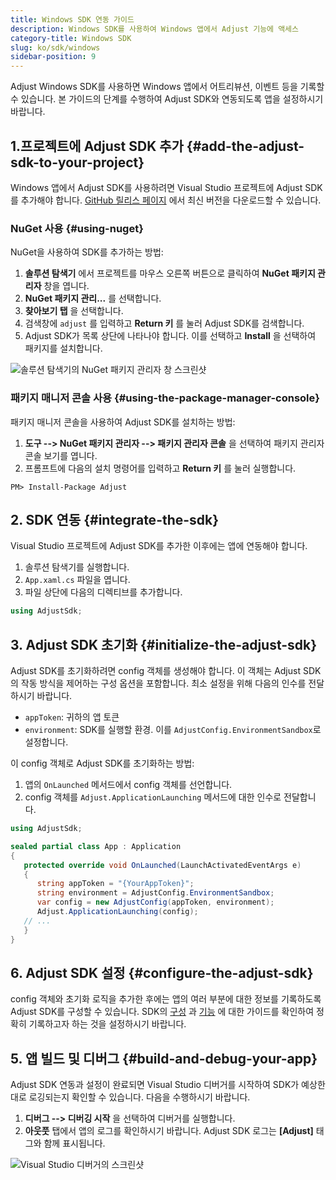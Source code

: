 ```yaml
---
title: Windows SDK 연동 가이드
description: Windows SDK를 사용하여 Windows 앱에서 Adjust 기능에 액세스
category-title: Windows SDK
slug: ko/sdk/windows
sidebar-position: 9
---
```


Adjust Windows SDK를 사용하면 Windows 앱에서 어트리뷰션, 이벤트 등을 기록할 수 있습니다. 본 가이드의 단계를 수행하여 Adjust SDK와 연동되도록 앱을 설정하시기 바랍니다.

## 1\.프로젝트에 Adjust SDK 추가 {#add-the-adjust-sdk-to-your-project}

Windows 앱에서 Adjust SDK를 사용하려면 Visual Studio 프로젝트에 Adjust SDK를 추가해야 합니다. [GitHub 릴리스 페이지](https://github.com/adjust/windows_sdk/releases/latest) 에서 최신 버전을 다운로드할 수 있습니다.

### NuGet 사용 {#using-nuget}

NuGet을 사용하여 SDK를 추가하는 방법:

1. **솔루션 탐색기** 에서 프로젝트를 마우스 오른쪽 버튼으로 클릭하여 **NuGet 패키지 관리자** 창을 엽니다.
2. **NuGet 패키지 관리...** 를 선택합니다.
3. **찾아보기 탭** 을 선택합니다.
4. 검색창에 `adjust` 를 입력하고 **Return 키** 를 눌러 Adjust SDK를 검색합니다.
5. Adjust SDK가 목록 상단에 나타나야 합니다. 이를 선택하고 **Install** 을 선택하여 패키지를 설치합니다.

![솔루션 탐색기의 NuGet 패키지 관리자 창 스크린샷](@images/windows/1-nuget.png)

### 패키지 매니저 콘솔 사용 {#using-the-package-manager-console}

패키지 매니저 콘솔을 사용하여 Adjust SDK를 설치하는 방법:

1. **도구 \-\-> NuGet 패키지 관리자 \-\-> 패키지 관리자 콘솔** 을 선택하여 패키지 관리자 콘솔 보기를 엽니다.
2. 프롬프트에 다음의 설치 명령어를 입력하고 **Return 키** 를 눌러 실행합니다.

```console
PM> Install-Package Adjust
```

## 2\. SDK 연동 {#integrate-the-sdk}

Visual Studio 프로젝트에 Adjust SDK를 추가한 이후에는 앱에 연동해야 합니다.

1. 솔루션 탐색기를 실행합니다.
2. `App.xaml.cs` 파일을 엽니다.
3. 파일 상단에 다음의 디렉티브를 추가합니다.

<CodeBlock title="App.xaml.cs">

```cs
using AdjustSdk;
```

</CodeBlock>

## 3\. Adjust SDK 초기화 {#initialize-the-adjust-sdk}

Adjust SDK를 초기화하려면 config 객체를 생성해야 합니다. 이 객체는 Adjust SDK의 작동 방식을 제어하는 구성 옵션을 포함합니다. 최소 설정을 위해 다음의 인수를 전달하시기 바랍니다.

-  `appToken`: 귀하의 앱 토큰
-  `environment`: SDK를 실행할 환경. 이를 `AdjustConfig.EnvironmentSandbox`로 설정합니다.

이 config 객체로 Adjust SDK를 초기화하는 방법:

1. 앱의 `OnLaunched` 메서드에서 config 객체를 선언합니다.
2. config 객체를 `Adjust.ApplicationLaunching` 메서드에 대한 인수로 전달합니다.

```cs
using AdjustSdk;

sealed partial class App : Application
{
   protected override void OnLaunched(LaunchActivatedEventArgs e)
   {
      string appToken = "{YourAppToken}";
      string environment = AdjustConfig.EnvironmentSandbox;
      var config = new AdjustConfig(appToken, environment);
      Adjust.ApplicationLaunching(config);
   // ...
   }
}
```

## 6\. Adjust SDK 설정 {#configure-the-adjust-sdk}

config 객체와 초기화 로직을 추가한 후에는 앱의 여러 부분에 대한 정보를 기록하도록 Adjust SDK를 구성할 수 있습니다. SDK의 [구성](/ko/sdk/windows/configuration) 과 [기능](/ko/sdk/windows/features) 에 대한 가이드를 확인하여 정확히 기록하고자 하는 것을 설정하시기 바랍니다.

## 5\. 앱 빌드 및 디버그 {#build-and-debug-your-app}

Adjust SDK 연동과 설정이 완료되면 Visual Studio 디버거를 시작하여 SDK가 예상한 대로 로깅되는지 확인할 수 있습니다. 다음을 수행하시기 바랍니다.

1. **디버그 \-\-> 디버깅 시작** 을 선택하여 디버거를 실행합니다.
2. **아웃풋** 탭에서 앱의 로그를 확인하시기 바랍니다. Adjust SDK 로그는 **\[Adjust\]** 태그와 함께 표시됩니다.

![Visual Studio 디버거의 스크린샷](@images/windows/2-debugger.png)
